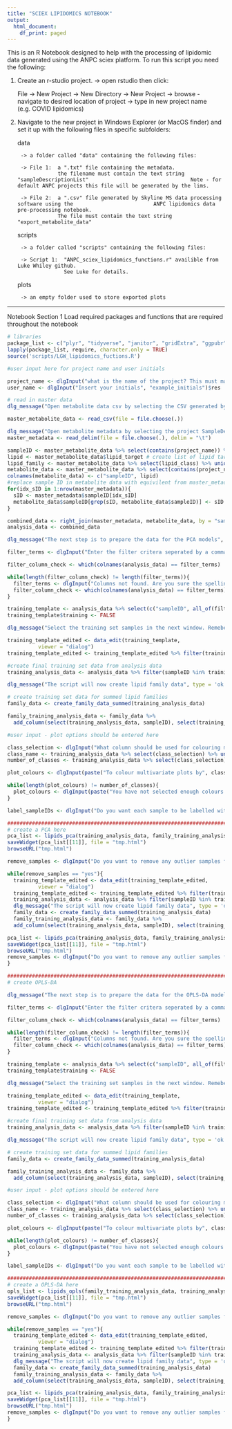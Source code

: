 ```yaml
---
title: "SCIEX LIPIDOMICS NOTEBOOK"
output:
  html_document:
    df_print: paged
---
```


This is an R Notebook designed to help with the processing of lipidomic data generated using the ANPC sciex platform. To run this script you need the following:

1. Create an r-studio project.
  -> open rstudio then click:
    
      File  -> New Project 
              -> New Directory 
                -> New Project 
                  -> browse - navigate to desired location of project 
                    -> type in new project name (e.g. COVID lipidomics)

2. Navigate to the new project in Windows Explorer (or MacOS finder) and set it up with the following files in specific subfolders:
  
      data
      
        -> a folder called "data" containing the following files:
      
        -> File 1:  a ".txt" file containing the metadata. 
                    the filename must contain the text string "sampleDescriptionList"                                 Note - for default ANPC projects this file will be generated by the lims.
      
        -> File 2:  a ".csv" file generated by Skyline MS data processing software using the                          ANPC lipidomics data pre-processing notebook. 
                    The file must contain the text string "export_metabolite_data"
  
      scripts
  
        -> a folder called "scripts" containing the following files:
      
        -> Script 1:  "ANPC_sciex_lipidomics_functions.r" availible from Luke Whiley github. 
                      See Luke for details.
  
  
      plots
  
        -> an empty folder used to store exported plots
      

--------------------------------------------------------------------------------------------------

Notebook Section 1 
Load required packages and functions that are required throughout the notebook

```r
# libraries
package_list <- c("plyr", "tidyverse", "janitor", "gridExtra", "ggpubr", "readxl", "cowplot", "scales", "devtools", "metabom8", "shiny", "plotly", "svDialogs", "DataEditR", "htmlwidgets")
lapply(package_list, require, character.only = TRUE)
source('scripts/LGW_lipidomics_fuctions.R')

#user input here for project name and user initials

project_name <- dlgInput("what is the name of the project? This must match the string in Filename", "example_project")$res
user_name <- dlgInput("Insert your initials", "example_initials")$res

# read in master data
dlg_message("Open metabolite data csv by selecting the CSV generated by the Skyline data processing", type = 'ok')

master_metabolite_data <- read_csv(file = file.choose(.))

dlg_message("Open metabolite metadata by selecting the project SampleDescriptionList.txt generated by the LIMS", type = 'ok')
master_metadata <- read_delim(file = file.choose(.), delim = "\t")

sampleID <- master_metabolite_data %>% select(contains(project_name)) %>% colnames() # create list of sample IDs
lipid <- master_metabolite_data$lipid_target # create list of lipid targets
lipid_family <- master_metabolite_data %>% select(lipid_class) %>% unique()
metabolite_data <- master_metabolite_data %>% select(contains(project_name)) %>% t() %>% as_tibble(.name_repair = "universal") %>% add_column(sampleID, .before =1)
colnames(metabolite_data) <- c("sampleID", lipid)
#replace sample ID in metabolite data with equivilent from master_metadata to make combining work
for(idx_sID in 1:nrow(master_metadata)){
  sID <- master_metadata$sampleID[idx_sID]
  metabolite_data$sampleID[grep(sID, metabolite_data$sampleID)] <- sID
}

combined_data <- right_join(master_metadata, metabolite_data, by = "sampleID") 
analysis_data <- combined_data

dlg_message("The next step is to prepare the data for the PCA models", type = 'ok')

filter_terms <- dlgInput("Enter the filter critera seperated by a comma. Remember sampleID is automatically selected.", "example: class, sex, anpc_timepoint")$res %>% strsplit(split = ",") %>% unlist() %>% c() %>% str_replace_all(" ", "")

filter_column_check <- which(colnames(analysis_data) == filter_terms)

while(length(filter_column_check) != length(filter_terms)){
  filter_terms <- dlgInput("Columns not found. Are you sure the spelling matches? Re-enter filter criteria here.", "example: class, sex, anpc_timepoint")$res %>% strsplit(split = ",") %>% unlist() %>% c() %>% str_replace_all(" ", "")
  filter_column_check <- which(colnames(analysis_data) == filter_terms)
}

training_template <- analysis_data %>% select(c("sampleID", all_of(filter_terms))) %>% as.data.frame()
training_template$training <- FALSE

dlg_message("Select the training set samples in the next window. Remeber to press the Sync button before pressing the Done button", type = 'ok')

training_template_edited <- data_edit(training_template,
          viewer = "dialog")
training_template_edited <- training_template_edited %>% filter(training == TRUE) 

#create final training set data from analysis data
training_analysis_data <- analysis_data %>% filter(sampleID %in% training_template_edited$sampleID)

dlg_message("The script will now create lipid family data", type = 'ok') 

# create training set data for summed lipid families
family_data <- create_family_data_summed(training_analysis_data)

family_training_analysis_data <- family_data %>% 
  add_column(select(training_analysis_data, sampleID), select(training_analysis_data, all_of(filter_terms)), .before = 1)

#user input - plot options should be entered here

class_selection <- dlgInput("What column should be used for colouring multivariate plots?", paste("example:", filter_terms))$res
class_name <- training_analysis_data %>% select(class_selection) %>% unique() %>% unlist() %>% paste()
number_of_classes <- training_analysis_data %>% select(class_selection) %>% unique() %>% nrow()

plot_colours <- dlgInput(paste("To colour multivariate plots by", class_selection, "please enter", number_of_classes, "colour choices"), "example: #999999,  #56B4E9, firebrick3")$res %>%  strsplit(split = ",") %>% unlist() %>% c() %>% str_replace_all(" ", "")

while(length(plot_colours) != number_of_classes){
  plot_colours <- dlgInput(paste("You have not selected enough colours please enter", number_of_classes, "colour choices"), "example: #999999,  #56B4E9")$res %>%  strsplit(split = ",") %>% unlist() %>% c() %>% str_replace_all(" ", "")
}

label_sampleIDs <- dlgInput("Do you want each sample to be labelled with its ID on the plot? TRUE or FALSE", "example: TRUE")$res

##################################################################################################################################
# create a PCA here
pca_list <- lipids_pca(training_analysis_data, family_training_analysis_data, class_selection)
saveWidget(pca_list[[11]], file = "tmp.html")
browseURL("tmp.html")

remove_samples <- dlgInput("Do you want to remove any outlier samples from the analysis?", "yes/no")$res

while(remove_samples == "yes"){
  training_template_edited <- data_edit(training_template_edited,
          viewer = "dialog")
  training_template_edited <- training_template_edited %>% filter(training == TRUE)
  training_analysis_data <- analysis_data %>% filter(sampleID %in% training_template_edited$sampleID)
  dlg_message("The script will now create lipid family data", type = 'ok') 
  family_data <- create_family_data_summed(training_analysis_data)
  family_training_analysis_data <- family_data %>% 
  add_column(select(training_analysis_data, sampleID), select(training_analysis_data, all_of(filter_terms)), .before = 1)

pca_list <- lipids_pca(training_analysis_data, family_training_analysis_data, class_selection)
saveWidget(pca_list[[11]], file = "tmp.html")
browseURL("tmp.html")
remove_samples <- dlgInput("Do you want to remove any outlier samples from the analysis?", "yes/no")$res
}

##################################################################################################################################
# create OPLS-DA

dlg_message("The next step is to prepare the data for the OPLS-DA models", type = 'ok')

filter_terms <- dlgInput("Enter the filter critera seperated by a comma. Remember sampleID is automatically selected.", "example: class, sex, anpc_timepoint")$res %>% strsplit(split = ",") %>% unlist() %>% c() %>% str_replace_all(" ", "")

filter_column_check <- which(colnames(analysis_data) == filter_terms)

while(length(filter_column_check) != length(filter_terms)){
  filter_terms <- dlgInput("Columns not found. Are you sure the spelling matches? Re-enter filter criteria here.", "example: class, sex, anpc_timepoint")$res %>% strsplit(split = ",") %>% unlist() %>% c() %>% str_replace_all(" ", "")
  filter_column_check <- which(colnames(analysis_data) == filter_terms)
}

training_template <- analysis_data %>% select(c("sampleID", all_of(filter_terms))) %>% as.data.frame()
training_template$training <- FALSE

dlg_message("Select the training set samples in the next window. Remeber to press the Sync button before pressing the Done button", type = 'ok')

training_template_edited <- data_edit(training_template,
          viewer = "dialog")
training_template_edited <- training_template_edited %>% filter(training == TRUE) 

#create final training set data from analysis data
training_analysis_data <- analysis_data %>% filter(sampleID %in% training_template_edited$sampleID)

dlg_message("The script will now create lipid family data", type = 'ok') 

# create training set data for summed lipid families
family_data <- create_family_data_summed(training_analysis_data)

family_training_analysis_data <- family_data %>% 
  add_column(select(training_analysis_data, sampleID), select(training_analysis_data, all_of(filter_terms)), .before = 1)

#user input - plot options should be entered here

class_selection <- dlgInput("What column should be used for colouring multivariate plots?", paste("example:", filter_terms))$res
class_name <- training_analysis_data %>% select(class_selection) %>% unique() %>% unlist() %>% paste()
number_of_classes <- training_analysis_data %>% select(class_selection) %>% unique() %>% nrow()

plot_colours <- dlgInput(paste("To colour multivariate plots by", class_selection, "please enter", number_of_classes, "colour choices"), "example: #999999,  #56B4E9, firebrick3")$res %>%  strsplit(split = ",") %>% unlist() %>% c() %>% str_replace_all(" ", "")

while(length(plot_colours) != number_of_classes){
  plot_colours <- dlgInput(paste("You have not selected enough colours please enter", number_of_classes, "colour choices"), "example: #999999,  #56B4E9")$res %>%  strsplit(split = ",") %>% unlist() %>% c() %>% str_replace_all(" ", "")
}

label_sampleIDs <- dlgInput("Do you want each sample to be labelled with its ID on the plot? TRUE or FALSE", "example: TRUE")$res

##################################################################################################################################
# create a OPLS-DA here
opls_list <- lipids_opls(family_training_analysis_data, training_analysis_data, class_selection)
saveWidget(pca_list[[11]], file = "tmp.html")
browseURL("tmp.html")

remove_samples <- dlgInput("Do you want to remove any outlier samples from the analysis?", "yes/no")$res

while(remove_samples == "yes"){
  training_template_edited <- data_edit(training_template_edited,
          viewer = "dialog")
  training_template_edited <- training_template_edited %>% filter(training == TRUE)
  training_analysis_data <- analysis_data %>% filter(sampleID %in% training_template_edited$sampleID)
  dlg_message("The script will now create lipid family data", type = 'ok') 
  family_data <- create_family_data_summed(training_analysis_data)
  family_training_analysis_data <- family_data %>% 
  add_column(select(training_analysis_data, sampleID), select(training_analysis_data, all_of(filter_terms)), .before = 1)

pca_list <- lipids_pca(training_analysis_data, family_training_analysis_data, class_selection)
saveWidget(pca_list[[11]], file = "tmp.html")
browseURL("tmp.html")
remove_samples <- dlgInput("Do you want to remove any outlier samples from the analysis?", "yes/no")$res
}






```






